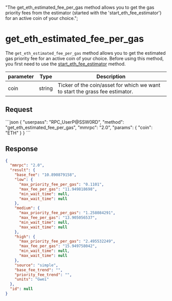   "The get_eth_estimated_fee_per_gas method allows you to get the gas priority fees from the estimator (started with the 'start_eth_fee_estimator') for an active coin of your choice.";

# get\_eth\_estimated\_fee\_per\_gas

The `get_eth_estimated_fee_per_gas` method allows you to get the estimated gas priority fee for an active coin of your choice. Before using this method, you first need to use the [start\_eth\_fee\_estimator](/komodo-defi-framework/api/v20/fee_management/start_eth_fee_estimator/) method.

| parameter | Type   | Description                                                                  |
| --------- | ------ | ---------------------------------------------------------------------------- |
| coin      | string | Ticker of the coin/asset for which we want to start the grass fee estimator. |

## Request

<CodeGroup title="" tag="POST" label="get_eth_estimated_fee_per_gas" mm2MethodDecorate="true">
  ```json
  {
    "userpass": "RPC_UserP@SSW0RD",
    "method": "get_eth_estimated_fee_per_gas",
    "mmrpc": "2.0",
    "params": {
      "coin": "ETH"
    }
  }
  ```
</CodeGroup>

## Response

```json
{
  "mmrpc": "2.0",
  "result": {
    "base_fee": "10.890879158",
    "low": {
      "max_priority_fee_per_gas": "0.1101",
      "max_fee_per_gas": "11.949818698",
      "min_wait_time": null,
      "max_wait_time": null
    },
    "medium": {
      "max_priority_fee_per_gas": "1.258084291",
      "max_fee_per_gas": "13.905056537",
      "min_wait_time": null,
      "max_wait_time": null
    },
    "high": {
      "max_priority_fee_per_gas": "2.495532249",
      "max_fee_per_gas": "15.949758042",
      "min_wait_time": null,
      "max_wait_time": null
    },
    "source": "simple",
    "base_fee_trend": "",
    "priority_fee_trend": "",
    "units": "Gwei"
  },
  "id": null
}

```
